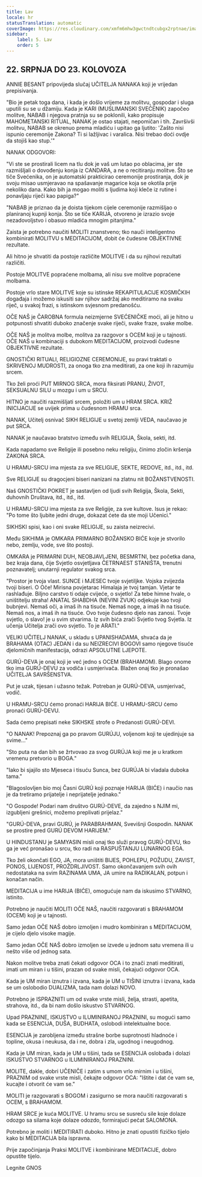 ```yaml
---
title: Lav
locale: hr
statusTranslation: automatic
coverImage: https://res.cloudinary.com/xmfm6mhw3gwctndtcubgx2rptnae/image/upload/v1741354450/small_cover_tratado_esoterico_de_astrologia_hermetica_6210a35442.webp
sidebar:
    label: 5. Lav
    order: 5
---
```

## 22. SRPNJA DO 23. KOLOVOZA

ANNIE BESANT pripovijeda slučaj UČITELJA NANAKA koji je vrijedan prepisivanja.

"Bio je petak toga dana, i kada je došlo vrijeme za molitvu, gospodar i sluga uputili su se u džamiju. Kada je KARI (MUSLIMANSKI SVEĆENIK) započeo molitve, NABAB i njegova pratnja su se poklonili, kako propisuje MAHOMETANSKI RITUAL, NANAK je ostao stajati, nepomičan i tih. Završivši molitvu, NABAB se okrenuo prema mladiću i upitao ga ljutito: 'Zašto nisi ispunio ceremonije Zakona? Ti si lažljivac i varalica. Nisi trebao doći ovdje da stojiš kao stup.'"

NANAK ODGOVORI:

"Vi ste se prostirali licem na tlu dok je vaš um lutao po oblacima, jer ste razmišljali o dovođenju konja iz CANDARA, a ne o recitiranju molitve. Što se tiče Svećenika, on je automatski prakticirao ceremonije prostiranja, dok je svoju misao usmjeravao na spašavanje magarice koja se okotila prije nekoliko dana. Kako bih ja mogao moliti s ljudima koji kleče iz rutine i ponavljaju riječi kao papiga?"

"NABAB je priznao da je doista tijekom cijele ceremonije razmišljao o planiranoj kupnji konja. Što se tiče KARIJA, otvoreno je izrazio svoje nezadovoljstvo i obasuo mladića mnogim pitanjima."

Zaista je potrebno naučiti MOLITI znanstveno; tko nauči inteligentno kombinirati MOLITVU s MEDITACIJOM, dobit će čudesne OBJEKTIVNE rezultate.

Ali hitno je shvatiti da postoje različite MOLITVE i da su njihovi rezultati različiti.

Postoje MOLITVE popraćene molbama, ali nisu sve molitve popraćene molbama.

Postoje vrlo stare MOLITVE koje su istinske REKAPITULACIJE KOSMIČKIH događaja i možemo iskusiti sav njihov sadržaj ako meditiramo na svaku riječ, u svakoj frazi, s istinskom svjesnom predanošću.

OČE NAŠ je ČAROBNA formula neizmjerne SVEĆENIČKE moći, ali je hitno u potpunosti shvatiti duboko značenje svake riječi, svake fraze, svake molbe.

OČE NAŠ je molitva molbe, molitva za razgovor s OCEM koji je u tajnosti. OČE NAŠ u kombinaciji s dubokom MEDITACIJOM, proizvodi čudesne OBJEKTIVNE rezultate.

GNOSTIČKI RITUALI, RELIGIOZNE CEREMONIJE, su pravi traktati o SKRIVENOJ MUDROSTI, za onoga tko zna meditirati, za one koji ih razumiju srcem.

Tko želi proći PUT MIRNOG SRCA, mora fiksirati PRANU, ŽIVOT, SEKSUALNU SILU u mozgu i um u SRCU.

HITNO je naučiti razmišljati srcem, položiti um u HRAM SRCA. KRIŽ INICIJACIJE se uvijek prima u čudesnom HRAMU srca.

NANAK, Učitelj osnivač SIKH RELIGIJE u svetoj zemlji VEDA, naučavao je put SRCA.

NANAK je naučavao bratstvo između svih RELIGIJA, Škola, sekti, itd.

Kada napadamo sve Religije ili posebno neku religiju, činimo zločin kršenja ZAKONA SRCA.

U HRAMU-SRCU ima mjesta za sve RELIGIJE, SEKTE, REDOVE, itd., itd., itd.

Sve RELIGIJE su dragocjeni biseri nanizani na zlatnu nit BOŽANSTVENOSTI.

Naš GNOSTIČKI POKRET je sastavljen od ljudi svih Religija, Škola, Sekti, duhovnih Društava, itd., itd., itd.

U HRAMU-SRCU ima mjesta za sve Religije, za sve kultove. Isus je rekao: "Po tome što ljubite jedni druge, dokazat ćete da ste moji Učenici."

SIKHSKI spisi, kao i oni svake RELIGIJE, su zaista neizrecivi.

Među SIKHIMA je OMKARA PRIMARNO BOŽANSKO BIĆE koje je stvorilo nebo, zemlju, vode, sve što postoji.

OMKARA je PRIMARNI DUH, NEOBJAVLJENI, BESMRTNI, bez početka dana, bez kraja dana, čije Svjetlo osvjetljava ČETRNAEST STANIŠTA, trenutni poznavatelj; unutarnji regulator svakog srca.

"Prostor je tvoja vlast. SUNCE i MJESEC tvoje svjetiljke. Vojska zvijezda tvoji biseri. O Oče! Mirisna povjetarac Himalaja je tvoj tamjan. Vjetar te rashlađuje. Biljno carstvo ti odaje cvijeće, o svjetlo! Za tebe himne hvale, o uništitelju straha! ANATAL SHABDHA (NEVINI ZVUK) odjekuje kao tvoji bubnjevi. Nemaš oči, a imaš ih na tisuće. Nemaš noge, a imaš ih na tisuće. Nemaš nos, a imaš ih na tisuće. Ovo tvoje čudesno djelo nas zanosi. Tvoje svjetlo, o slavo! je u svim stvarima. Iz svih bića zrači Svjetlo tvog Svjetla. Iz učenja Učitelja zrači ovo svjetlo. To je ARATI."

VELIKI UČITELJ NANAK, u skladu s UPANISHADAMA, shvaća da je BRAHAMA (OTAC) JEDAN i da su NEIZRECIVI BOGOVI samo njegove tisuće djelomičnih manifestacija, odrazi APSOLUTNE LJEPOTE.

GURÚ-DEVA je onaj koji je već jedno s OCEM (BRAHAMOM). Blago onome tko ima GURÚ-DEVU za vodiča i usmjerivača. Blažen onaj tko je pronašao UČITELJA SAVRŠENSTVA.

Put je uzak, tijesan i užasno težak. Potreban je GURÚ-DEVA, usmjerivač, vodič.

U HRAMU-SRCU ćemo pronaći HARIJA BIĆE. U HRAMU-SRCU ćemo pronaći GURÚ-DEVU.

Sada ćemo prepisati neke SIKHSKE strofe o Predanosti GURÚ-DEVI.

"O NANAK! Prepoznaj ga po pravom GURÚJU, voljenom koji te ujedinjuje sa svime..."

"Sto puta na dan bih se žrtvovao za svog GURÚJA koji me je u kratkom vremenu pretvorio u BOGA."

"Iako bi sjajilo sto Mjeseca i tisuću Sunca, bez GURÚJA bi vladala duboka tama."

"Blagoslovljen bio moj Časni GURÚ koji poznaje HARIJA (BIĆE) i naučio nas je da tretiramo prijatelje i neprijatelje jednako."

"O Gospode! Podari nam društvo GURÚ-DEVE, da zajedno s NJIM mi, izgubljeni grešnici, možemo preplivati prijelaz."

"GURÚ-DEVA, pravi GURÚ, je PARABRAHMAN, Svevišnji Gospodin. NANAK se prostire pred GURÚ DEVOM HARIJEM."

U HINDUSTANU je SAMYASIN misli onaj tko služi pravog GURÚ-DEVU, tko ga je već pronašao u srcu, tko radi na RASPUŠTANJU LUNARNOG EGA.

Tko želi okončati EGO, JA, mora uništiti BIJES, POHLEPU, POŽUDU, ZAVIST, PONOS, LIJENOST, PROŽDRLJIVOST. Samo okončavanjem svih ovih nedostataka na svim RAZINAMA UMA, JA umire na RADIKALAN, potpun i konačan način.

MEDITACIJA u ime HARIJA (BIĆE), omogućuje nam da iskusimo STVARNO, istinito.

Potrebno je naučiti MOLITI OČE NAŠ, naučiti razgovarati s BRAHAMOM (OCEM) koji je u tajnosti.

Samo jedan OČE NAŠ dobro izmoljen i mudro kombiniran s MEDITACIJOM, je cijelo djelo visoke magije.

Samo jedan OČE NAŠ dobro izmoljen se izvede u jednom satu vremena ili u nešto više od jednog sata.

Nakon molitve treba znati čekati odgovor OCA i to znači znati meditirati, imati um miran i u tišini, prazan od svake misli, čekajući odgovor OCA.

Kada je UM miran iznutra i izvana, kada je UM u TIŠINI iznutra i izvana, kada se um oslobodio DUALIZMA, tada nam dolazi NOVO.

Potrebno je ISPRAZNITI um od svake vrste misli, želja, strasti, apetita, strahova, itd., da bi nam došlo iskustvo STVARNOG.

Upad PRAZNINE, ISKUSTVO u ILUMINIRANOJ PRAZNINI, su mogući samo kada se ESENCIJA, DUŠA, BUDHATA, oslobodi intelektualne boce.

ESENCIJA je zarobljena između strašne borbe suprotnosti hladnoće i topline, okusa i neukusa, da i ne, dobra i zla, ugodnog i neugodnog.

Kada je UM miran, kada je UM u tišini, tada se ESENCIJA oslobađa i dolazi ISKUSTVO STVARNOG u ILUMINIRANOJ PRAZNINI.

MOLITE, dakle, dobri UČENIČE i zatim s umom vrlo mirnim i u tišini, PRAZNIM od svake vrste misli, čekajte odgovor OCA: "Ištite i dat će vam se, kucajte i otvorit će vam se."

MOLITI je razgovarati s BOGOM i zasigurno se mora naučiti razgovarati s OCEM, s BRAHAMOM.

HRAM SRCE je kuća MOLITVE. U hramu srcu se susreću sile koje dolaze odozgo sa silama koje dolaze odozdo, formirajući pečat SALOMONA.

Potrebno je moliti i MEDITIRATI duboko. Hitno je znati opustiti fizičko tijelo kako bi MEDITACIJA bila ispravna.

Prije započinjanja Praksi MOLITVE i kombinirane MEDITACIJE, dobro opustite tijelo.

Legnite GNOS
